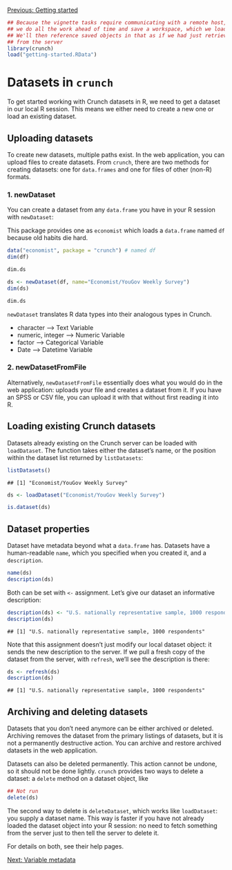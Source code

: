 <!--
%\VignetteEngine{knitr::knitr}
%\VignetteIndexEntry{Datasets: creating, loading, and manipulating}
-->

[Previous: Getting started](getting-started.html) 

```r
## Because the vignette tasks require communicating with a remote host,
## we do all the work ahead of time and save a workspace, which we load here.
## We'll then reference saved objects in that as if we had just retrieved them
## from the server
library(crunch)
load("getting-started.RData")
```

# Datasets in `crunch`

To get started working with Crunch datasets in R, we need to get a dataset in our local R session. This means we either need to create a new one or load an existing dataset. 

## Uploading datasets

To create new datasets, multiple paths exist. In the web application, you can upload files to create datasets. From `crunch`, there are two methods for creating datasets: one for `data.frames` and one for files of other (non-R) formats. 

### 1. newDataset

You can create a dataset from any `data.frame` you have in your R session with `newDataset`:

This package provides one as `economist` which loads a `data.frame` named `df` because old habits die hard.

```r
data("economist", package = "crunch") # named df
dim(df)
```
```r
dim.ds
```
```r
ds <- newDataset(df, name="Economist/YouGov Weekly Survey")
dim(ds)
```
```r
dim.ds
```

`newDataset` translates R data types into their analogous types in Crunch. 

* character --> Text Variable
* numeric, integer --> Numeric Variable
* factor --> Categorical Variable
* Date --> Datetime Variable

### 2. newDatasetFromFile

Alternatively, `newDatasetFromFile` essentially does what you would do in the web application: uploads your file and creates a dataset from it. If you have an SPSS or CSV file, you can upload it with that without first reading it into R.

## Loading existing Crunch datasets

Datasets already existing on the Crunch server can be loaded with `loadDataset`. The function takes either the dataset's name, or the position within the dataset list returned by `listDatasets`:

```r
listDatasets()
```
```
## [1] "Economist/YouGov Weekly Survey"
```
```r
ds <- loadDataset("Economist/YouGov Weekly Survey")
```
```r
is.dataset(ds)
```

## Dataset properties

Dataset have metadata beyond what a `data.frame` has. Datasets have a human-readable `name`, which you specified when you created it, and a `description`.

```r
name(ds)
description(ds)
```

Both can be set with `<-` assignment. Let's give our dataset an informative description:

```r
description(ds) <- "U.S. nationally representative sample, 1000 respondents"
description(ds)
```
```
## [1] "U.S. nationally representative sample, 1000 respondents"
```

Note that this assignment doesn't just modify our local dataset object: it sends the new description to the server. If we pull a fresh copy of the dataset from the server, with `refresh`, we'll see the description is there:

```r
ds <- refresh(ds)
description(ds)
```
```
## [1] "U.S. nationally representative sample, 1000 respondents"
```

## Archiving and deleting datasets

Datasets that you don't need anymore can be either archived or deleted. Archiving removes the dataset from the primary listings of datasets, but it is not a permanently destructive action. You can archive and restore archived datasets in the web application.

Datasets can also be deleted permanently. This action cannot be undone, so it should not be done lightly. `crunch` provides two ways to delete a dataset: a `delete` method on a dataset object, like

```r
## Not run
delete(ds)
```

The second way to delete is `deleteDataset`, which works like `loadDataset`: you supply a dataset name. This way is faster if you have not already loaded the dataset object into your R session: no need to fetch something from the server just to then tell the server to delete it. 

For details on both, see their help pages. 

[Next: Variable metadata](variables.html) 

